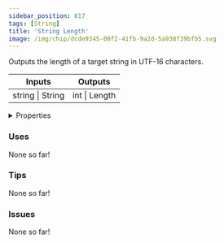 ```yaml
---
sidebar_position: 817
tags: [String]
title: 'String Length'
image: /img/chip/dcde9345-00f2-41fb-9a2d-5a938f39bfb5.svg
---
```


Outputs the length of a target string in UTF-16 characters.



<IChip uuid="dcde9345-00f2-41fb-9a2d-5a938f39bfb5"/>

<table><thead><tr><th>Inputs</th><th>Outputs</th></tr></thead><tbody><tr><td>string | String</td><td>int | Length</td></tr></tbody></table>

<details>
  <summary>Properties</summary>
  <div>
    <div>
    <table>
      <tbody>
        <tr>
          <td>Is beta required?</td>
          <td>No</td>
        </tr>
        <tr>
          <td>Is chip a trolling risk?</td>
          <td>No</td>
        </tr>
        <tr>
          <td>Is chip a role assignment risk?</td>
          <td>No</td>
        </tr>
        <tr>
          <td>Chip UUID</td>
          <td>dcde9345-00f2-41fb-9a2d-5a938f39bfb5</td>
        </tr>
        <tr>
          <td>Room availability</td>
          <td>Available everywhere</td>
        </tr>
      </tbody>
    </table>
    </div>
  </div>
</details>

### Uses

None so far!

### Tips

None so far!

### Issues

None so far!